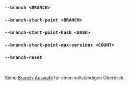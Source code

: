 ### `--branch <BRANCH>`
### `--branch-start-point <BRANCH>`
### `--branch-start-point-hash <HASH>`
### `--branch-start-point-max-versions <COUNT>`
### `--branch-reset`

<br />

Siehe [Branch-Auswahl](/de/docs/explanation/branch-selection/) für einen vollständigen Überblick.